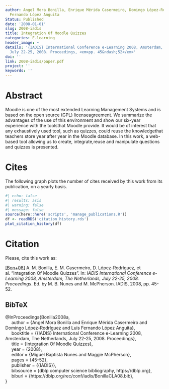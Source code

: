 ```yaml
---
author: Angel Mora Bonilla, Enrique Mérida Casermeiro, Domingo López-Rodríguez, Luis
  Fernando López Anguita
Status: Published
date: '2008-01-01'
slug: 2008-iadis
title: Integration Of Moodle Quizzes
categories: E-learning
header_image: ~
details: '{IADIS} International Conference e-Learning 2008, Amsterdam, The Netherlands,
  July 22-25, 2008. Proceedings, <em>pp. 45&ndash;52</em>'
doi: ''
link: 2008-iadis/paper.pdf
project: ''
keywords: ''
---
```



# Abstract


Moodle is one of the most extended Learning Management Systems and is based on the open source (GPL) licenseagreement. We summarize the advantages of the use of this environment and show our six-year experience with the toolsthat Moodle provide. It would be of interest that any exhaustively used tool, such as quizzes, could reuse the knowledgethat teachers store year after year in the Moodle database. In this work, a web-based tool allowing us to create, integrate,reuse and manipulate questions and quizzes is presented.





# Cites

The following graph plots the number of cites received by this work from its publication, on a yearly basis.

```r
#| echo: false
#| results: asis
#| warning: false
#| message: false
source(here::here('scripts', 'manage_publications.R'))
df <- readRDS('citation_history.rds')
plot_citation_history(df)
```


# Citation
Please, cite this work as:


<a name=bib-Bonilla2008a></a>[[Bon+08]](#cite-Bonilla2008a) A. M. Bonilla, E. M. Casermeiro, D. López-Rodríguez, et al. “Integration Of Moodle Quizzes”. In: _IADIS International Conference e-Learning 2008, Amsterdam, The Netherlands, July 22-25, 2008. Proceedings_. Ed. by M. B. Nunes and M. McPherson. IADIS, 2008, pp. 45-52.

::: {.callout-note appearance="minimal" collapse=true}

## BibTeX

@InProceedings{Bonilla2008a,<br>&nbsp;&nbsp;&nbsp;&nbsp;  author = {Angel Mora Bonilla and Enrique Mérida Casermeiro and Domingo López-Rodríguez and Luis Fernando López Anguita},<br>&nbsp;&nbsp;&nbsp;&nbsp;  booktitle = {{IADIS} International Conference e-Learning 2008, Amsterdam, The Netherlands, July 22-25, 2008. Proceedings},<br>&nbsp;&nbsp;&nbsp;&nbsp;  title = {Integration Of Moodle Quizzes},<br>&nbsp;&nbsp;&nbsp;&nbsp;  year = {2008},<br>&nbsp;&nbsp;&nbsp;&nbsp;  editor = {Miguel Baptista Nunes and Maggie McPherson},<br>&nbsp;&nbsp;&nbsp;&nbsp;  pages = {45--52},<br>&nbsp;&nbsp;&nbsp;&nbsp;  publisher = {{IADIS}},<br>&nbsp;&nbsp;&nbsp;&nbsp;  bibsource = {dblp computer science bibliography, https://dblp.org},<br>&nbsp;&nbsp;&nbsp;&nbsp;  biburl = {https://dblp.org/rec/conf/iadis/BonillaCLA08.bib},<br>}

:::


